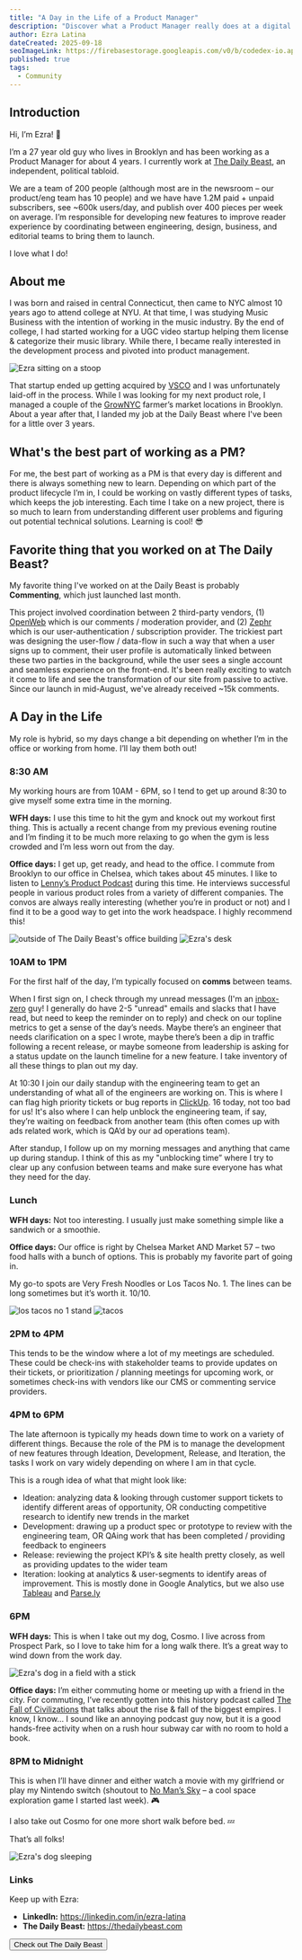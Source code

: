 ```yaml
---
title: "A Day in the Life of a Product Manager"
description: "Discover what a Product Manager really does at a digital media company. Follow Ezra as he walks us through his day as a Product Manager at The Daily Beast, play-by-play."
author: Ezra Latina
dateCreated: 2025-09-18
seoImageLink: https://firebasestorage.googleapis.com/v0/b/codedex-io.appspot.com/o/blogs%2Fa-day-in-the-life-of-a-product-manager-at-the-daily-beast%2Fbanner.png?alt=media&token=b9be23fb-be33-41db-8c60-27b5f36e583c
published: true
tags:
  - Community
---
```


## Introduction

Hi, I’m Ezra! 👋

I’m a 27 year old guy who lives in Brooklyn and has been working as a Product Manager for about 4 years. I currently work at [The Daily Beast](https://www.thedailybeast.com), an independent, political tabloid. 

We are a team of 200 people (although most are in the newsroom – our product/eng team has 10 people) and we have have 1.2M paid + unpaid subscribers, see ~600k users/day, and publish over 400 pieces per week on average. I’m responsible for developing new features to improve reader experience by coordinating between engineering, design, business, and editorial teams to bring them to launch.

I love what I do!

## About me

I was born and raised in central Connecticut, then came to NYC almost 10 years ago to attend college at NYU. At that time, I was studying Music Business with the intention of working in the music industry. By the end of college, I had started working for a UGC video startup helping them license & categorize their music library. While there, I became really interested in the development process and pivoted into product management. 

![Ezra sitting on a stoop](https://i.imgur.com/PhCKULq.png)

That startup ended up getting acquired by [VSCO](https://www.vsco.co) and I was unfortunately laid-off in the process. While I was looking for my next product role, I managed a couple of the [GrowNYC](https://www.grownyc.org) farmer’s market locations in Brooklyn. About a year after that, I landed my job at the Daily Beast where I've been for a little over 3 years.

## What's the best part of working as a PM?

For me, the best part of working as a PM is that every day is different and there is always something new to learn. Depending on which part of the product lifecycle I’m in, I could be working on vastly different types of tasks, which keeps the job interesting. Each time I take on a new project, there is so much to learn from understanding different user problems and figuring out potential technical solutions. Learning is cool! 😎

## Favorite thing that you worked on at The Daily Beast?

My favorite thing I've worked on at the Daily Beast is probably **Commenting**, which just launched last month. 

This project involved coordination between 2 third-party vendors, (1) [OpenWeb](https://www.openweb.com) which is our comments / moderation provider, and (2) [Zephr](https://www.zuora.com/products/zephr) which is our user-authentication / subscription provider. The trickiest part was designing the user-flow / data-flow in such a way that when a user signs up to comment, their user profile is automatically linked between these two parties in the background, while the user sees a single account and seamless experience on the front-end. It's been really exciting to watch it come to life and see the transformation of our site from passive to active. Since our launch in mid-August, we've already received ~15k comments.  

## A Day in the Life

My role is hybrid, so my days change a bit depending on whether I’m in the office or working from home. I’ll lay them both out!

### 8:30 AM

My working hours are from 10AM - 6PM, so I tend to get up around 8:30 to give myself some extra time in the morning. 

**WFH days:** I use this time to hit the gym and knock out my workout first thing. This is actually a recent change from my previous evening routine and I’m finding it to be much more relaxing to go when the gym is less crowded and I’m less worn out from the day.

**Office days:** I get up, get ready, and head to the office. I commute from Brooklyn to our office in Chelsea, which takes about 45 minutes. I like to listen to [Lenny’s Product Podcast](https://open.spotify.com/show/2dR1MUZEHCOnz1LVfNac0j) during this time. He interviews successful people in various product roles from a variety of different companies. The convos are always really interesting (whether you’re in product or not) and I find it to be a good way to get into the work headspace. I highly recommend this!

![outside of The Daily Beast's office building](https://i.imgur.com/12ucZMs.png)
![Ezra's desk](https://i.imgur.com/nVeZbBi.png)

### 10AM to 1PM

For the first half of the day, I’m typically focused on **comms** between teams. 

When I first sign on, I check through my unread messages (I'm an [inbox-zero](https://en.wiktionary.org/wiki/inbox_zero) guy! I generally do have 2-5 "unread" emails and slacks that I have read, but need to keep the reminder on to reply) and check on our topline metrics to get a sense of the day’s needs. Maybe there’s an engineer that needs clarification on a spec I wrote, maybe there’s been a dip in traffic following a recent release, or maybe someone from leadership is asking for a status update on the launch timeline for a new feature. I take inventory of all these things to plan out my day.

At 10:30 I join our daily standup with the engineering team to get an understanding of what all of the engineers are working on. This is where I can flag high priority tickets or bug reports in [ClickUp](https://clickup.com). 16 today, not too bad for us! It's also where I can help unblock the engineering team, if say, they’re waiting on feedback from another team (this often comes up with ads related work, which is QA’d by our ad operations team).

After standup, I follow up on my morning messages and anything that came up during standup. I think of this as my "unblocking time” where I try to clear up any confusion between teams and make sure everyone has what they need for the day.

### Lunch

**WFH days:** Not too interesting. I usually just make something simple like a sandwich or a smoothie. 

**Office days:** Our office is right by Chelsea Market AND Market 57 – two food halls with a bunch of options. This is probably my favorite part of going in. 

My go-to spots are Very Fresh Noodles or Los Tacos No. 1. The lines can be long sometimes but it’s worth it. 10/10.

![los tacos no 1 stand](https://i.imgur.com/iUV8yWk.png)
![tacos](https://i.imgur.com/L9m0Zc5.png)

### 2PM to 4PM

This tends to be the window where a lot of my meetings are scheduled. These could be check-ins with stakeholder teams to provide updates on their tickets, or prioritization / planning meetings for upcoming work, or sometimes check-ins with vendors like our CMS or commenting service providers.

### 4PM to 6PM

The late afternoon is typically my heads down time to work on a variety of different things. Because the role of the PM is to manage the development of new features through Ideation, Development, Release, and Iteration, the tasks I work on vary widely depending on where I am in that cycle. 

This is a rough idea of what that might look like:
- Ideation: analyzing data & looking through customer support tickets to identify different areas of opportunity, OR conducting competitive research to identify new trends in the market  
- Development: drawing up a product spec or prototype to review with the engineering team, OR QAing work that has been completed / providing feedback to engineers 
- Release: reviewing the project KPI’s & site health pretty closely, as well as providing updates to the wider team
- Iteration: looking at analytics & user-segments to identify areas of improvement. This is mostly done in Google Analytics, but we also use [Tableau](https://www.tableau.com) and [Parse.ly](https://www.parse.ly)

### 6PM

**WFH days:** This is when I take out my dog, Cosmo. I live across from Prospect Park, so I love to take him for a long walk there. It’s a great way to wind down from the work day. 

![Ezra's dog in a field with a stick](https://i.imgur.com/HiXruVw.png)

**Office days:** I’m either commuting home or meeting up with a friend in the city. For commuting, I’ve recently gotten into this history podcast called [The Fall of Civilizations](https://fallofcivilizationspodcast.com) that talks about the rise & fall of the biggest empires. I know, I know… I sound like an annoying podcast guy now, but it is a good hands-free activity when on a rush hour subway car with no room to hold a book. 

### 8PM to Midnight

This is when I’ll have dinner and either watch a movie with my girlfriend or play my Nintendo switch (shoutout to [No Man’s Sky](https://www.nomanssky.com) – a cool space exploration game I started last week). 🎮

I also take out Cosmo for one more short walk before bed. 💤

That’s all folks!

![Ezra's dog sleeping](https://i.imgur.com/35R7vPC.png)

### Links

Keep up with Ezra:

- **LinkedIn:** https://linkedin.com/in/ezra-latina
- **The Daily Beast:** https://thedailybeast.com

<div style={{ display: "flex", justifyContent: "center", marginBottom: "1.2rem", transform: "scale(.9)" }}>
  <a href="https://www.thedailybeast.com" style={{ all: "unset" }} target="_blank" and rel="noopener noreferrer"><Button variant="yellow">Check out The Daily Beast</Button></a>
</div>
